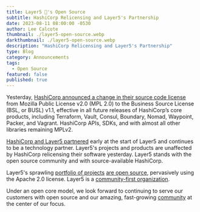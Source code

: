 ```yaml
---
title: Layer5 💚's Open Source
subtitle: HashiCorp Relicensing and Layer5's Partnership
date: 2023-08-11 08:00:00 -0530
author: Lee Calcote
thumbnail: ./layer5-open-source.webp
darkthumbnail: ./layer5-open-source.webp
description: "HashiCorp Relicensing and Layer5's Partnership"
type: Blog
category: Announcements
tags:
  - Open Source
featured: false
published: true
---
```


<BlogWrapper>

Yesterday, [HashiCorp announced a change in their source code license](https://www.globenewswire.com/news-release/2023/08/10/2723189/0/en/HashiCorp-adopts-the-Business-Source-License-for-future-releases-of-its-products.html) from Mozilla Public License v2.0 (MPL 2.0) to the Business Source License (BSL, or BUSL) v1.1, effective in all future releases of HashiCorp’s core products, including Terraform, Vault, Consul, Boundary, Nomad, Waypoint, Packer, and Vagrant. HashiCorp APIs, SDKs, and with almost all other libraries remaining MPLv2.

[HashiCorp and Layer5 partnered](/company/news/layer5-hashicorp-launch-service-mesh-partnership) early at the start of Layer5 and continues to be a technology partner. Layer5's projects and products are unaffected by HashiCorp relicensing their software yesterday. Layer5 stands with the open source community and with source-available HashiCorp. 


Layer5's sprawling [portfolio of projects](/projects) [are open source](/blog/community/meshery-surpasses-1000-contributors), pervasively using the Apache 2.0 license. Layer5 is a [community-first organization](/company/about).

Under an open core model, we look forward to continuing to serve our customers with open source and our amazing, fast-growing [community](/community) at the center of our focus.

</BlogWrapper>

